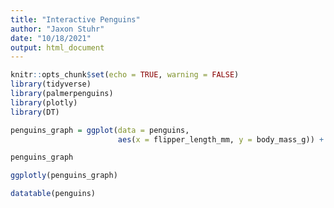 ```yaml
---
title: "Interactive Penguins"
author: "Jaxon Stuhr"
date: "10/18/2021"
output: html_document
---
```


```r
knitr::opts_chunk$set(echo = TRUE, warning = FALSE)
library(tidyverse)
library(palmerpenguins)
library(plotly)
library(DT)
```

```r
penguins_graph = ggplot(data = penguins, 
                        aes(x = flipper_length_mm, y = body_mass_g)) + geom_point(aes(color = species))

penguins_graph
```

```r
ggplotly(penguins_graph)
```

```r
datatable(penguins)
```

